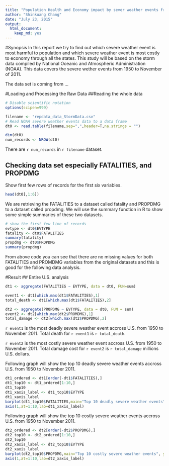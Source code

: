 ```yaml
---
title: "Population Health and Economy impact by sever weather events from 1950 to 2012"
author: "Shinkuang Chang"
date: "July 23, 2015"
output: 
  html_document: 
    keep_md: yes
---
```


#Synopsis
In this report we try to find out which severe weather event is most harmful to population and which severe weather event is most costly to economy through all the states. This study will be based on the storm data compiled by National Oceanic and Atmospheric Administration (NOAA). This data covers the severe wether events from 1950 to November of 2011. 


The data set is coming from ...

#Loading and Processing the Raw Data
##Reading the whole data 

```r
# Disable scientific notation
options(scipen=999)

filename <- "repdata_data_StormData.csv"
# Read NOAA severe weather events data to a data frame
dt0 <- read.table(filename,sep=",",header=T,na.strings = "")
```

```r
dim(dt0)
num_records <- NROW(dt0)
```
There are `r num_records` in `r filename` dataset. 

## Checking data set especially FATALITIES, and PROPDMG
Show first few rows of records for the first six variables.

```r
head(dt0[,1:6])
```


We are retrieving the FATALITIES to a dataset called fatality and PROPDMG to a dataset called propdmg. We will use the summary function in R to show some simple summaries of these two datasets. 

```r
# show the first few line of records
evtype <- dt0$EVTYPE
fatality <- dt0$FATALITIES
summary(fatality)
propdmg <- dt0$PROPDMG
summary(propdmg)
```

From above code you can see that there are no missing values for both FATALITIES and PROMDMG variables from the original datasets and this is good for the following data analysis. 


#Result
## Entire U.S. analysis
```r

dt1 <- aggregate(FATALITIES ~ EVTYPE, data = dt0, FUN=sum)

event1 <- dt1[which.max(dt1$FATALITIES),1]
total_death <- dt1[which.max(dt1$FATALITIES),2]

dt2 <- aggregate(PROPDMG ~ EVTYPE, data = dt0, FUN = sum)
event2 <- dt2[which.max(dt2$PROMDMG),1]
total_damage <- dt2[which.max(dt2$PROPDMG),2]
```

`r event1` is the most deadly severe weather event accross U.S. from 1950 to November 2011. 
Total death for `r event1` is `r total_death`.

`r event2` is the most costly severe weather event accross U.S. from 1950 to November 2011. 
Total damage cost for `r event2` is `r total_damage` millions U.S. dollars. 


Following graph will show the top 10 deadly severe weather events accross U.S. from 1950 to November 2011.


```r
dt1_ordered <- dt1[order(-dt1$FATALITIES),]
dt1_top10 <- dt1_ordered[1:10,]
dt1_top10
dt1_xaxis_label <- dt1_top10$EVTYPE
dt1_xaxis_label
barplot(dt1_top10$FATALITIES,main="Top 10 deadly severe weather events", ylab="Total death")
axis(1,at=1:10,lab=dt1_xaxis_label)
```

Following graph will show the top 10 costly severe weather events accross U.S. from 1950 to November 2011.


```r
dt2_ordered <- dt2[order(-dt2$PROPDMG),]
dt2_top10 <- dt2_ordered[1:10,]
dt2_top10
dt2_xaxis_label <- dt2_top10$EVTYPE
dt2_xaxis_label
barplot(dt2_top10$PROPDMG,main="Top 10 costly severe weather events", ylab="Total damage in millions")
axis(1,at=1:10,lab=dt2_xaxis_label)
```

